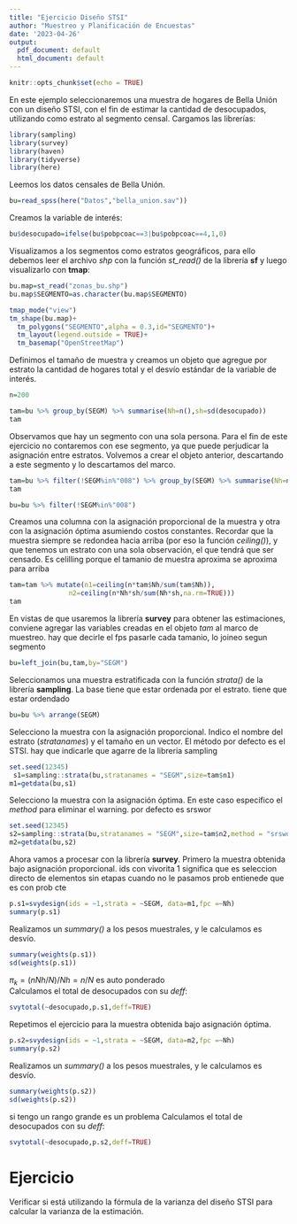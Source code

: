```yaml
---
title: "Ejercicio Diseño STSI"
author: "Muestreo y Planificación de Encuestas"
date: '2023-04-26'
output:
  pdf_document: default
  html_document: default
---
```


```r
knitr::opts_chunk$set(echo = TRUE)
```

En este ejemplo seleccionaremos una muestra de hogares de Bella Unión con un diseño STSI, con el fin de estimar la cantidad de desocupados, utilizando como estrato al segmento censal. Cargamos las librerías:

```r
library(sampling)
library(survey)
library(haven)
library(tidyverse)
library(here)
```
Leemos los datos censales de Bella Unión. 
```r
bu=read_spss(here("Datos","bella_union.sav"))
```
Creamos la variable de interés:

```r
bu$desocupado=ifelse(bu$pobpcoac==3|bu$pobpcoac==4,1,0)
```
Visualizamos a los segmentos como estratos geográficos, para ello debemos leer el archivo *shp* con la función *st_read()* de la librería **sf** y luego visualizarlo con **tmap**:


```r
bu.map=st_read("zonas_bu.shp")
bu.map$SEGMENTO=as.character(bu.map$SEGMENTO)

tmap_mode("view")
tm_shape(bu.map)+
  tm_polygons("SEGMENTO",alpha = 0.3,id="SEGMENTO")+
  tm_layout(legend.outside = TRUE)+
  tm_basemap("OpenStreetMap")
```

Definimos el tamaño de muestra y creamos un objeto que agregue por estrato la cantidad de hogares total y el desvío estándar de la variable de interés. 

```r
n=200

tam=bu %>% group_by(SEGM) %>% summarise(Nh=n(),sh=sd(desocupado))
tam
```
Observamos que hay un segmento con una sola persona. Para el fin de este ejercicio no contaremos con ese segmento, ya que puede perjudicar la asignación entre estratos. Volvemos a crear el objeto anterior, descartando a este segmento y lo descartamos del marco.
```r
tam=bu %>% filter(!SEGM%in%"008") %>% group_by(SEGM) %>% summarise(Nh=n(),sh=sd(desocupado))
tam

bu=bu %>% filter(!SEGM%in%"008")
```

Creamos una columna con la asignación proporcional de la muestra y otra con la asignación óptima asumiendo costos constantes. Recordar que la muestra siempre se redondea hacia arriba (por eso la función *ceiling()*), y que tenemos un estrato con una sola observación, el que tendrá que ser censado.
Es celilling porque el tamanio de muestra aproxima se aproxima para arriba 

```r
tam=tam %>% mutate(n1=ceiling(n*tam$Nh/sum(tam$Nh)),
               n2=ceiling(n*Nh*sh/sum(Nh*sh,na.rm=TRUE)))
tam
```
En vistas de que usaremos la librería **survey** para obtener las estimaciones, conviene agregar las variables creadas en el objeto *tam* al marco de muestreo.
hay que decirle el fps pasarle cada tamanio, lo joineo segun segmento 

```r
bu=left_join(bu,tam,by="SEGM")
```
Seleccionamos una muestra estratificada con la función *strata()* de la librería **sampling**. 
La base tiene que estar ordenada por el estrato. 
tiene que estar ordendado 
```r
bu=bu %>% arrange(SEGM)
```
Selecciono la muestra con la asignación proporcional. Indico el nombre del estrato (*stratanames*) y el tamaño en un vector. El método por defecto es el STSI.
hay que indicarle que agarre de la libreria sampling 

```r
set.seed(12345)
 s1=sampling::strata(bu,stratanames = "SEGM",size=tam$n1)
m1=getdata(bu,s1)
```
Selecciono la muestra con la asignación óptima. En este caso especifico el *method* para eliminar el warning.
por defecto es srswor

```r
set.seed(12345)
s2=sampling::strata(bu,stratanames = "SEGM",size=tam$n2,method = "srswor")
m2=getdata(bu,s2)
```

Ahora vamos a procesar con la librería **survey**. Primero la muestra obtenida bajo asignación proporcional.
ids con vivorita 1 significa que es seleccion directo de elementos sin etapas 
cuando no le pasamos prob entienede que es con prob cte 

```r
p.s1=svydesign(ids = ~1,strata = ~SEGM, data=m1,fpc =~Nh)
summary(p.s1)
```

Realizamos un *summary()* a los pesos muestrales, y le calculamos es desvío.
```r
summary(weights(p.s1))
sd(weights(p.s1))
```

$\pi_k = (nNh/N )/Nh=n/N$ es auto ponderado  
Calculamos el total de desocupados con su *deff*:

```r
svytotal(~desocupado,p.s1,deff=TRUE)
```

Repetimos el ejercicio para la muestra obtenida bajo asignación óptima.

```r
p.s2=svydesign(ids = ~1,strata = ~SEGM, data=m2,fpc =~Nh)
summary(p.s2)
```

Realizamos un *summary()* a los pesos muestrales, y le calculamos es desvío.
```r
summary(weights(p.s2))
sd(weights(p.s2))
```
si tengo un rango grande es un problema 
Calculamos el total de desocupados con su *deff*:

```r
svytotal(~desocupado,p.s2,deff=TRUE)
```

# Ejercicio

Verificar si está utilizando la fórmula de la varianza del diseño STSI para calcular la varianza de la estimación.
